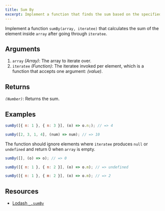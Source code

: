 ```yaml
---
title: Sum By
excerpt: Implement a function that finds the sum based on the specified criteria
---
```


Implement a function `sumBy(array, iteratee)` that calculates the sum of the element inside `array` after going through `iteratee`.

## Arguments

1. `array` _(Array)_: The array to iterate over.
1. `iteratee` _(Function)_: The iteratee invoked per element, which is a function that accepts one argument: _(value)_.

## Returns

_`(Number)`_: Returns the sum.

## Examples

```js
sumBy([{ n: 1 }, { n: 3 }], (o) => o.n;); // => 4

sumBy([2, 3, 1, 4], (num) => num); // => 10
```

The function should ignore elements where `iteratee` produces `null` or `undefined` and return 0 when `array` is empty.

```js
sumBy([], (o) => o); // => 0

sumBy([{ n: 1 }, { n: 2 }], (o) => o.m); // => undefined

sumBy([{ n: 1 }, { m: 2 }], (o) => o.m); // => 2
```

## Resources

- [Lodash `_.sumBy`](https://lodash.com/docs/#sumBy)
